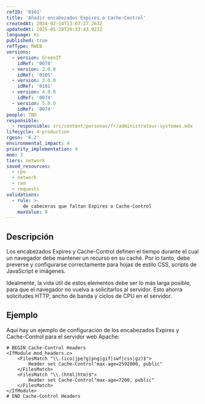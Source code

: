 ```yaml
---
refID: '0101'
title: 'Añadir encabezados Expires o Cache-Control'
createdAt: 2024-02-14T13:07:27.263Z
updatedAt: 2025-05-28T20:33:43.922Z
language: es
published: true
refType: RWEB
versions:
  - version: GreenIT
    idRef: '0078'
  - version: 2.0.0
    idRef: '0105'
  - version: 3.0.0
    idRef: '0101'
  - version: 4.0.0
    idRef: '0074'
  - version: 5.0.0
    idRef: '0074'
people: TBD
responsible:
  - responsible: src/content/personas/fr/administrateur-systemes.mdx
lifecycle: 4-production
rgesn: '6.2'
environmental_impact: 4
priority_implementation: 4
moe: 3
tiers: network
saved_resources:
  - cpu
  - network
  - ram
  - requests
validations:
  - rule: >-
      de cabeceras que faltan Expires o Cache-Control
    maxValue: 0
---
```


## Descripción

Los encabezados Expires y Cache-Control definen el tiempo durante el cual un navegador debe mantener un recurso en su caché. Por lo tanto, debe preverse y configurarse correctamente para hojas de estilo CSS, scripts de JavaScript e imágenes.

Idealmente, la vida útil de estos elementos debe ser lo más larga posible, para que el navegador no vuelva a solicitarlos al servidor. Esto ahorra solicitudes HTTP, ancho de banda y ciclos de CPU en el servidor.

## Ejemplo

Aquí hay un ejemplo de configuración de los encabezados Expires y Cache-Control para el servidor web Apache:
```apacheconf
# BEGIN Cache-Control Headers
<IfModule mod_headers.c>
	<FilesMatch "\\.(ico|jpe?g|png|gif|swf|css|gz)$">
    	Header set Cache-Control"max-age=2592000, public"
	</FilesMatch>
	<FilesMatch "\\.(html|htm)$">
    	Header set Cache-Control"max-age=7200, public"
	</FilesMatch>
</IfModule>
# END Cache-Control Headers
```



